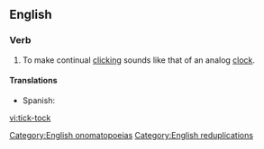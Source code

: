 {{also|ticktock|tick tock}}
==English==

===Verb===
{{en-verb|head=[[tick]]-[[tock]]}}

# To make continual [[click]]ing sounds like that of an analog [[clock]].

====Translations====
{{trans-top|make clicking sounds}}
{{trans-mid}}
* Spanish: {{t-|es|tictaquear}}
{{trans-bottom}}

[[Category:English onomatopoeias]]
[[Category:English reduplications]]

[[vi:tick-tock]]